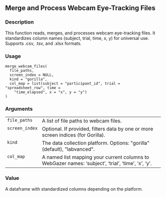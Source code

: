 
## Merge and Process Webcam Eye-Tracking Files {.unnumbered}


### Description

This function reads, merges, and processes webcam eye-tracking files.
It standardizes column names (subject, trial, time, x, y) for universal use.
Supports .csv, .tsv, and .xlsx formats.



### Usage

<pre><code class='language-R'>merge_webcam_files(
  file_paths,
  screen_index = NULL,
  kind = "gorilla",
  col_map = list(subject = "participant_id", trial = "spreadsheet_row", time =
    "time_elapsed", x = "x", y = "y")
)
</code></pre>


### Arguments

<table>
<tr><td style = "white-space: collapse; font-family: monospace; vertical-align: top"><code id="file_paths">file_paths</code></td>
<td>
A list of file paths to webcam files.
</td></tr>
<tr><td style = "white-space: collapse; font-family: monospace; vertical-align: top"><code id="screen_index">screen_index</code></td>
<td>
Optional. If provided, filters data by one or more screen indices (for Gorilla).
</td></tr>
<tr><td style = "white-space: collapse; font-family: monospace; vertical-align: top"><code id="kind">kind</code></td>
<td>
The data collection platform. Options: &quot;gorilla&quot; (default), &quot;labvanced&quot;.
</td></tr>
<tr><td style = "white-space: collapse; font-family: monospace; vertical-align: top"><code id="col_map">col_map</code></td>
<td>
A named list mapping your current columns to WebGazer names: 'subject', 'trial', 'time', 'x', 'y'.
</td></tr>
</table>


### Value

A dataframe with standardized columns depending on the platform.



